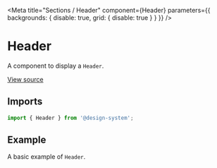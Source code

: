 
<Meta
  title="Sections / Header"
  component={Header}
  parameters={{ backgrounds: { disable: true, grid: { disable: true } } }}
/>

# Header

A component to display a `Header`.

[View source](https://github.com/actarian/design-system/tree/main/@sections/header)

## Imports

```js
import { Header } from '@design-system';
```

<!--
## Props

<ArgsTable of={HeaderProps} />
-->

## Example

A basic example of `Header`.

<Canvas>
  <Story name="Header">
    <Header backgroundColor="black"></Header>
  </Story>
</Canvas>
